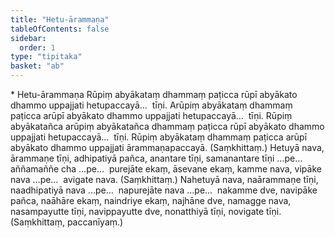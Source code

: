 ```yaml
---
title: "Hetu-ārammaṇa"
tableOfContents: false
sidebar:
  order: 1
type: "tipitaka"
basket: "ab"
---
```



<DynamicBreadcrumb />

<Paragraph type="center">
* Hetu-ārammaṇa
</Paragraph>

<Division number="38">

<Paragraph number="1538">
Rūpiṃ abyākataṃ dhammaṃ paṭicca rūpī abyākato dhammo uppajjati hetupaccayā…  tīṇi.
</Paragraph>

<Paragraph number="1539">
Arūpiṃ abyākataṃ dhammaṃ paṭicca arūpī abyākato dhammo uppajjati hetupaccayā…  tīṇi.
</Paragraph>

<Paragraph number="1540">
Rūpiṃ abyākatañca arūpiṃ abyākatañca dhammaṃ paṭicca rūpī abyākato dhammo uppajjati hetupaccayā…  tīṇi.
</Paragraph>

<Paragraph number="1541">
Rūpiṃ abyākataṃ dhammaṃ paṭicca arūpī abyākato dhammo uppajjati ārammaṇapaccayā. (Saṃkhittaṃ.)
</Paragraph>

</Division>
<Division number="39">

<Paragraph number="1542">
Hetuyā nava, ārammaṇe tīṇi, adhipatiyā pañca, anantare tīṇi, samanantare tīṇi …pe…  aññamaññe cha …pe…  purejāte ekaṃ, āsevane ekaṃ, kamme nava, vipāke nava …pe…  avigate nava. (Saṃkhittaṃ.)
</Paragraph>

</Division>
<Division number="40">

<Paragraph number="1543">
Nahetuyā nava, naārammaṇe tīṇi, naadhipatiyā nava …pe…  napurejāte nava …pe…  nakamme dve, navipāke pañca, naāhāre ekaṃ, naindriye ekaṃ, najhāne dve, namagge nava, nasampayutte tīṇi, navippayutte dve, nonatthiyā tīṇi, novigate tīṇi. (Saṃkhittaṃ, paccanīyaṃ.)
</Paragraph>
</Division>